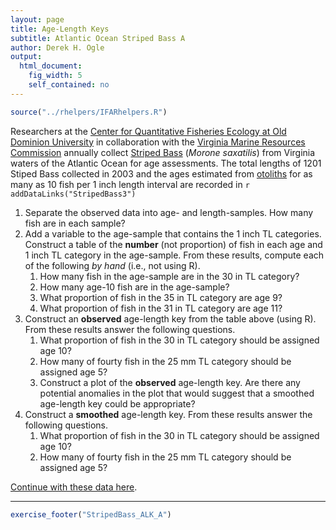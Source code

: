 ```yaml
---
layout: page
title: Age-Length Keys
subtitle: Atlantic Ocean Striped Bass A
author: Derek H. Ogle
output: 
  html_document: 
    fig_width: 5
    self_contained: no
---
```

```r
source("../rhelpers/IFARhelpers.R")
```

Researchers at the [Center for Quantitative Fisheries Ecology at Old Dominion University](http://www.odu.edu/sci/research/cqfe/research/ageing-lab) in collaboration with the [Virginia Marine Resources Commission](http://www.mrc.virginia.gov/) annually collect [Striped Bass](https://en.wikipedia.org/wiki/Striped_bass) (*Morone saxatilis*) from Virginia waters of the Atlantic Ocean for age assessments.  The total lengths of 1201 Stiped Bass collected in 2003 and the ages estimated from [otoliths](https://en.wikipedia.org/wiki/Otolith) for as many as 10 fish per 1 inch length interval are recorded in `r addDataLinks("StripedBass3")`

1. Separate the observed data into age- and length-samples.  How many fish are in each sample?
1. Add a variable to the age-sample that contains the 1 inch TL categories.  Construct a table of the **number** (not proportion) of fish in each age and 1 inch TL category in the age-sample.  From these results, compute each of the following *by hand* (i.e., not using R).
    1. How many fish in the age-sample are in the 30 in TL category?
    1. How many age-10 fish are in the age-sample?
    1. What proportion of fish in the 35 in TL category are age 9?
    1. What proportion of fish in the 31 in TL category are age 11?
1. Construct an **observed** age-length key from the table above (using R).  From these results answer the following questions.
    1. What proportion of fish in the 30 in TL category should be assigned age 10?
    1. How many of fourty fish in the 25 mm TL category should be assigned age 5?
    1. Construct a plot of the **observed** age-length key.  Are there any potential anomalies in the plot that would suggest that a smoothed age-length key could be appropriate?
1. Construct a **smoothed** age-length key.  From these results answer the following questions.
    1. What proportion of fish in the 30 in TL category should be assigned age 10?
    1. How many of fourty fish in the 25 mm TL category should be assigned age 5?

[Continue with these data here](StripedBass_ALK_B.html).

---
```r
exercise_footer("StripedBass_ALK_A")
```
